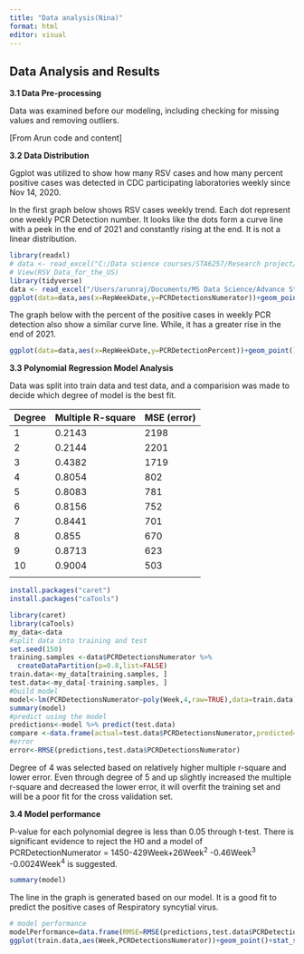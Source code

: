 ```yaml
---
title: "Data analysis(Nina)"
format: html
editor: visual
---
```


## Data Analysis and Results

**3.1 Data Pre-processing**

Data was examined before our modeling, including checking for missing values and removing outliers.

\[From Arun code and content\]

**3.2 Data Distribution**

Ggplot was utilized to show how many RSV cases and how many percent positive cases was detected in CDC participating laboratories weekly since Nov 14, 2020.

In the first graph below shows RSV cases weekly trend. Each dot represent one weekly PCR Detection number. It looks like the dots form a curve line with a peek in the end of 2021 and constantly rising at the end. It is not a linear distribution.

```r
library(readxl)
# data <- read_excel("C:/Data science courses/STA6257/Research project/RSV Data for the US.xlsx")
# View(RSV_Data_for_the_US)
library(tidyverse)
data <- read_excel("/Users/arunraj/Documents/MS Data Science/Advance Statistical Modeling/Week1-Project/PolynomialRegressionArNa/NinaCode/RSVProject/RSVproject2022/RSV Data for the US.xlsx")
ggplot(data=data,aes(x=RepWeekDate,y=PCRDetectionsNumerator))+geom_point()

```

The graph below with the percent of the positive cases in weekly PCR detection also show a similar curve line. While, it has a greater rise in the end of 2021.

```r
ggplot(data=data,aes(x=RepWeekDate,y=PCRDetectionPercent))+geom_point()

```

**3.3 Polynomial Regression Model Analysis**

Data was split into train data and test data, and a comparision was made to decide which degree of model is the best fit.

| Degree | Multiple R-square | MSE (error) |
|--------|-------------------|-------------|
| 1      | 0.2143            | 2198        |
| 2      | 0.2144            | 2201        |
| 3      | 0.4382            | 1719        |
| 4      | 0.8054            | 802         |
| 5      | 0.8083            | 781         |
| 6      | 0.8156            | 752         |
| 7      | 0.8441            | 701         |
| 8      | 0.855             | 670         |
| 9      | 0.8713            | 623         |
| 10     | 0.9004            | 503         |
|        |                   |             |

```r
install.packages("caret")
install.packages("caTools")
```

```r
library(caret)
library(caTools)
my_data<-data
#split data into training and test
set.seed(150)
training.samples <-data$PCRDetectionsNumerator %>%
  createDataPartition(p=0.8,list=FALSE)
train.data<-my_data[training.samples, ]
test.data<-my_data[-training.samples, ]
#build model
model<-lm(PCRDetectionsNumerator~poly(Week,4,raw=TRUE),data=train.data)
summary(model)
#predict using the model
predictions<-model %>% predict(test.data)
compare <-data.frame(actual=test.data$PCRDetectionsNumerator,predicted=predictions)
#error
error<-RMSE(predictions,test.data$PCRDetectionsNumerator)
```

Degree of 4 was selected based on relatively higher multiple r-square and lower error. Even through degree of 5 and up slightly increased the multiple r-square and decreased the lower error, it will overfit the training set and will be a poor fit for the cross validation set.

**3.4 Model performance**

P-value for each polynomial degree is less than 0.05 through t-test. There is significant evidence to reject the H0 and a model of PCRDetectionNumerator = 1450-429Week+26Week^2^ -0.46Week^3^ -0.0024Week^4^ is suggested.

```r
summary(model)
```

The line in the graph is generated based on our model. It is a good fit to predict the positive cases of Respiratory syncytial virus.

```r
# model performance
modelPerformance=data.frame(RMSE=RMSE(predictions,test.data$PCRDetectionsNumerator),R2=R2(predictions,test.data$PCRDetectionsNumerator))
ggplot(train.data,aes(Week,PCRDetectionsNumerator))+geom_point()+stat_smooth(method=lm,formula=y~poly(x,4,raw=TRUE))
```
